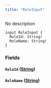 ```yaml
---
title: "RoleInput"
---
```


No description

```
input RoleInput {
  RoleId: String!
  RoleName: String!
}

```

### Fields[](#fields "Direct link to heading")

#### `RoleId` ([String](/developer/graphql-api/references/scalars/string))[](#roleid-string "Direct link to heading")

#### `RoleName` ([String](/developer/graphql-api/references/scalars/string))[](#rolename-string "Direct link to heading")
